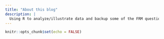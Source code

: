 ```yaml
---
title: "About this blog"
description: |
  Using R to analyze/illustrate data and backup some of the FRM questions
---
```


```r
knitr::opts_chunk$set(echo = FALSE)
```
